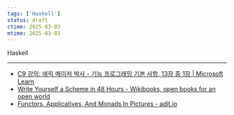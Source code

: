 ```yaml
---
tags: ['Haskell']
status: draft
ctime: 2025-03-03
mtime: 2025-03-03
---
```



<QuoteLink url="https://www.haskell.org/">Haskell</QuoteLink>

---

- [C9 강의: 에릭 메이저 박사 - 기능 프로그래밍 기본 사항, 13장 중 1장 | Microsoft Learn](https://learn.microsoft.com/ko-kr/shows/c9-lectures-erik-meijer-functional-programming-fundamentals/lecture-series-erik-meijer-functional-programming-fundamentals-chapter-1)
- [Write Yourself a Scheme in 48 Hours - Wikibooks, open books for an open world](https://en.wikibooks.org/wiki/Write_Yourself_a_Scheme_in_48_Hours)
- [Functors, Applicatives, And Monads In Pictures - adit.io](https://www.adit.io/posts/2013-04-17-functors,_applicatives,_and_monads_in_pictures.html)
